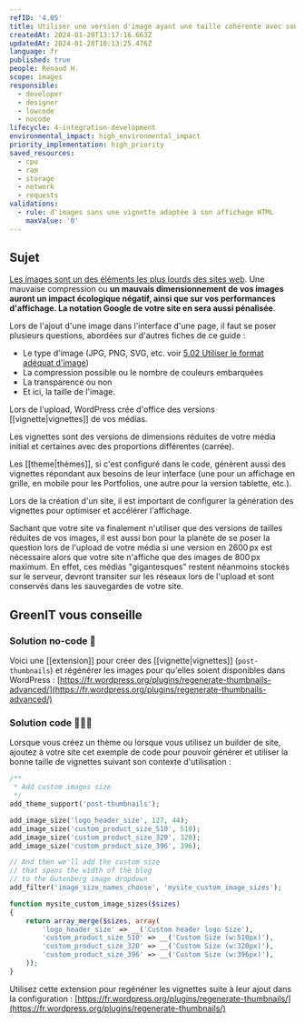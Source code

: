 ```yaml
---
refID: '4.05'
title: Utiliser une version d'image ayant une taille cohérente avec son utilisation
createdAt: 2024-01-20T13:17:16.663Z
updatedAt: 2024-01-28T10:13:25.476Z
language: fr
published: true
people: Renaud H.
scope: images
responsible:
  - developer
  - designer
  - lowcode
  - nocode
lifecycle: 4-integration-development
environmental_impact: high_environmental_impact
priority_implementation: high_priority
saved_resources:
  - cpu
  - ram
  - storage
  - network
  - requests
validations:
  - rule: d'images sans une vignette adaptée à son affichage HTML
    maxValue: '0'
---
```


## Sujet

[Les images sont un des éléments les plus lourds des sites web](https://almanac.httparchive.org/en/2022/page-weight#content-type-and-file-formats). Une mauvaise compression ou **un mauvais dimensionnement de vos images auront un impact écologique négatif, ainsi que sur vos performances d'affichage. La notation Google de votre site en sera aussi pénalisée**.

Lors de l'ajout d'une image dans l'interface d'une page, il faut se poser plusieurs questions, abordées sur d'autres fiches de ce guide :

* Le type d'image (JPG, PNG, SVG, etc. voir [5.02 Utiliser le format adéquat d'image](./WP_5.02-utiliser-le-format-adequat-d_image.md))
* La compression possible ou le nombre de couleurs embarquées
* La transparence ou non
* Et ici, la taille de l'image.

Lors de l'upload, WordPress crée d'office des versions \[\[vignette|vignettes]] de vos médias.

Les vignettes sont des versions de dimensions réduites de votre média initial et certaines avec des proportions différentes (carrée).

Les \[\[theme|thèmes]], si c'est configuré dans le code, génèrent aussi des vignettes répondant aux besoins de leur interface (une pour un affichage en grille, en mobile pour les Portfolios, une autre pour la version tablette, etc.).

Lors de la création d'un site, il est important de configurer la génération des vignettes pour optimiser et accélérer l'affichage.

Sachant que votre site va finalement n'utiliser que des versions de tailles réduites de vos images, il est aussi bon pour la planète de se poser la question lors de l'upload de votre média si une version en 2600 px est nécessaire alors que votre site n'affiche que des images de 800 px maximum. En effet, ces médias "gigantesques" restent néanmoins stockés sur le serveur, devront transiter sur les réseaux lors de l'upload et sont conservés dans les sauvegardes de votre site.

## GreenIT vous conseille

### Solution no-code 🌱

Voici une \[\[extension]] pour créer des \[\[vignette|vignettes]] (`post-thumbnails`) et régénérer les images pour qu'elles soient disponibles dans WordPress : [https://fr.wordpress.org/plugins/regenerate-thumbnails-advanced/](https://fr.wordpress.org/plugins/regenerate-thumbnails-advanced/)

### Solution code 🌱🌱🌱

Lorsque vous créez un thème ou lorsque vous utilisez un builder de site, ajoutez à votre site cet exemple de code pour pouvoir générer et utiliser la bonne taille de vignettes suivant son contexte d'utilisation :

```php
/**
 * Add custom images size
 */
add_theme_support('post-thumbnails');

add_image_size('logo_header_size', 127, 44);
add_image_size('custom_product_size_510', 510);
add_image_size('custom_product_size_320', 320);
add_image_size('custom_product_size_396', 396);

// And then we'll add the custom size
// that spans the width of the blog
// to the Gutenberg image dropdown
add_filter('image_size_names_choose', 'mysite_custom_image_sizes');

function mysite_custom_image_sizes($sizes)
{
    return array_merge($sizes, array(
        'logo_header_size' => __('Custom header logo Size'),
        'custom_product_size_510' => __('Custom Size (w:510px)'),
        'custom_product_size_320' => __('Custom Size (w:320px)'),
        'custom_product_size_396' => __('Custom Size (w:396px)'),
    ));
}
```

Utilisez cette extension pour regénéner les vignettes suite à leur ajout dans la configuration : [https://fr.wordpress.org/plugins/regenerate-thumbnails/](https://fr.wordpress.org/plugins/regenerate-thumbnails/)
